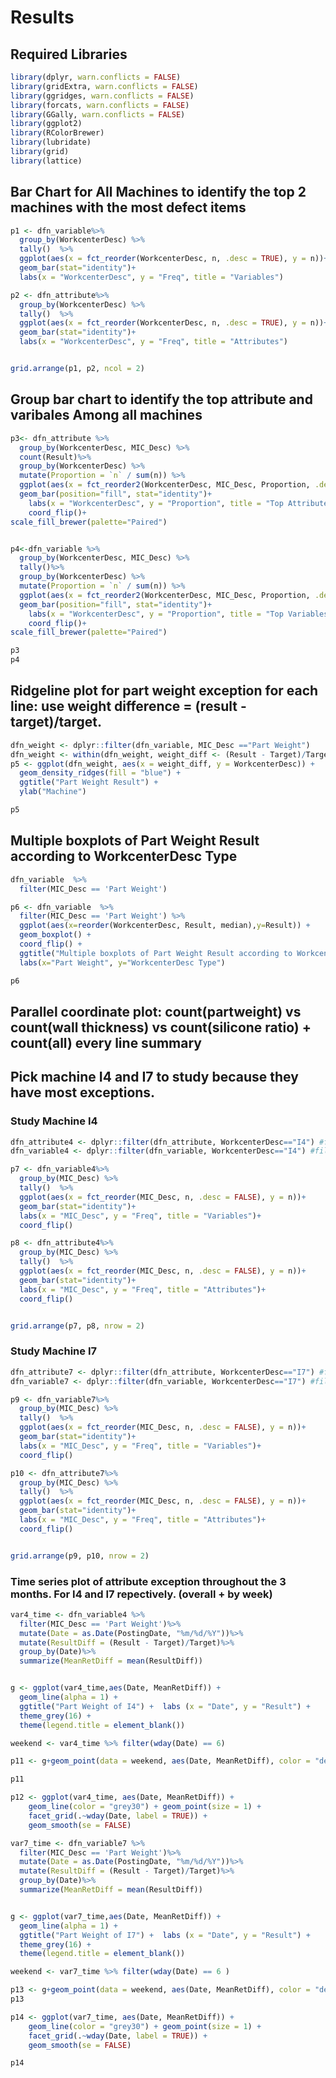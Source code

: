 # Results

## Required Libraries
```r
library(dplyr, warn.conflicts = FALSE)
library(gridExtra, warn.conflicts = FALSE)
library(ggridges, warn.conflicts = FALSE)
library(forcats, warn.conflicts = FALSE)
library(GGally, warn.conflicts = FALSE)
library(ggplot2)
library(RColorBrewer)
library(lubridate)
library(grid)
library(lattice)
```


## Bar Chart for All Machines to identify the top 2 machines with the most defect items
```r
p1 <- dfn_variable%>%   
  group_by(WorkcenterDesc) %>% 
  tally()  %>% 
  ggplot(aes(x = fct_reorder(WorkcenterDesc, n, .desc = TRUE), y = n))+
  geom_bar(stat="identity")+
  labs(x = "WorkcenterDesc", y = "Freq", title = "Variables")

p2 <- dfn_attribute%>%   
  group_by(WorkcenterDesc) %>% 
  tally()  %>% 
  ggplot(aes(x = fct_reorder(WorkcenterDesc, n, .desc = TRUE), y = n))+
  geom_bar(stat="identity")+
  labs(x = "WorkcenterDesc", y = "Freq", title = "Attributes")


grid.arrange(p1, p2, ncol = 2)
```
## Group bar chart to identify the top attribute and varibales Among all machines
```r
p3<- dfn_attribute %>%   
  group_by(WorkcenterDesc, MIC_Desc) %>% 
  count(Result)%>% 
  group_by(WorkcenterDesc) %>% 
  mutate(Proportion = `n` / sum(n)) %>% 
  ggplot(aes(x = fct_reorder2(WorkcenterDesc, MIC_Desc, Proportion, .desc = FALSE), y = Proportion, fill = MIC_Desc))+
  geom_bar(position="fill", stat="identity")+
    labs(x = "WorkcenterDesc", y = "Proportion", title = "Top Attribute for each machine")+
    coord_flip()+
scale_fill_brewer(palette="Paired")


p4<-dfn_variable %>%   
  group_by(WorkcenterDesc, MIC_Desc) %>% 
  tally()%>% 
  group_by(WorkcenterDesc) %>% 
  mutate(Proportion = `n` / sum(n)) %>% 
  ggplot(aes(x = fct_reorder2(WorkcenterDesc, MIC_Desc, Proportion, .desc = TRUE), y = Proportion, fill = MIC_Desc))+
  geom_bar(position="fill", stat="identity")+
    labs(x = "WorkcenterDesc", y = "Proportion", title = "Top Variables for each machine")+
    coord_flip()+
scale_fill_brewer(palette="Paired")

p3
p4
```


## Ridgeline plot for part weight exception for each line: use weight difference = (result - target)/target.
```r
dfn_weight <- dplyr::filter(dfn_variable, MIC_Desc =="Part Weight")
dfn_weight <- within(dfn_weight, weight_diff <- (Result - Target)/Target )
p5 <- ggplot(dfn_weight, aes(x = weight_diff, y = WorkcenterDesc)) +
  geom_density_ridges(fill = "blue") +
  ggtitle("Part Weight Result") +
  ylab("Machine")

p5

```
## Multiple boxplots of Part Weight Result according to WorkcenterDesc Type
```r
dfn_variable  %>% 
  filter(MIC_Desc == 'Part Weight')  

p6 <- dfn_variable  %>% 
  filter(MIC_Desc == 'Part Weight') %>% 
  ggplot(aes(x=reorder(WorkcenterDesc, Result, median),y=Result)) +
  geom_boxplot() +
  coord_flip() +
  ggtitle("Multiple boxplots of Part Weight Result according to WorkcenterDesc Type") +
  labs(x="Part Weight", y="WorkcenterDesc Type")

p6
```

## Parallel coordinate plot: count(partweight)  vs count(wall thickness)  vs count(silicone ratio)  + count(all) every line summary













## Pick machine I4 and I7 to study because they have most exceptions.

### Study Machine I4



```r
dfn_attribute4 <- dplyr::filter(dfn_attribute, WorkcenterDesc=="I4") #filter by machine I4
dfn_variable4 <- dplyr::filter(dfn_variable, WorkcenterDesc=="I4") #filter by machine I4

p7 <- dfn_variable4%>%   
  group_by(MIC_Desc) %>% 
  tally()  %>% 
  ggplot(aes(x = fct_reorder(MIC_Desc, n, .desc = FALSE), y = n))+
  geom_bar(stat="identity")+
  labs(x = "MIC_Desc", y = "Freq", title = "Variables")+
  coord_flip()

p8 <- dfn_attribute4%>%   
  group_by(MIC_Desc) %>% 
  tally()  %>% 
  ggplot(aes(x = fct_reorder(MIC_Desc, n, .desc = FALSE), y = n))+
  geom_bar(stat="identity")+
  labs(x = "MIC_Desc", y = "Freq", title = "Attributes")+
  coord_flip()


grid.arrange(p7, p8, nrow = 2)
```


### Study Machine I7

```r
dfn_attribute7 <- dplyr::filter(dfn_attribute, WorkcenterDesc=="I7") #filter by machine I7
dfn_variable7 <- dplyr::filter(dfn_variable, WorkcenterDesc=="I7") #filter by machine I7

p9 <- dfn_variable7%>%   
  group_by(MIC_Desc) %>% 
  tally()  %>% 
  ggplot(aes(x = fct_reorder(MIC_Desc, n, .desc = FALSE), y = n))+
  geom_bar(stat="identity")+
  labs(x = "MIC_Desc", y = "Freq", title = "Variables")+
  coord_flip()

p10 <- dfn_attribute7%>%   
  group_by(MIC_Desc) %>% 
  tally()  %>% 
  ggplot(aes(x = fct_reorder(MIC_Desc, n, .desc = FALSE), y = n))+
  geom_bar(stat="identity")+
  labs(x = "MIC_Desc", y = "Freq", title = "Attributes")+
  coord_flip()


grid.arrange(p9, p10, nrow = 2)
```




### Time series plot of attribute exception throughout the 3 months. For I4 and I7 repectively.  (overall + by week) 

```r
var4_time <- dfn_variable4 %>%
  filter(MIC_Desc == 'Part Weight')%>%  
  mutate(Date = as.Date(PostingDate, "%m/%d/%Y"))%>%  
  mutate(ResultDiff = (Result - Target)/Target)%>%
  group_by(Date)%>%
  summarize(MeanRetDiff = mean(ResultDiff))


g <- ggplot(var4_time,aes(Date, MeanRetDiff)) +
  geom_line(alpha = 1) +
  ggtitle("Part Weight of I4") +  labs (x = "Date", y = "Result") +
  theme_grey(16) +
  theme(legend.title = element_blank())

weekend <- var4_time %>% filter(wday(Date) == 6) 

p11 <- g+geom_point(data = weekend, aes(Date, MeanRetDiff), color = "deeppink")

p11
```

```r
p12 <- ggplot(var4_time, aes(Date, MeanRetDiff)) +  
    geom_line(color = "grey30") + geom_point(size = 1) +  
    facet_grid(.~wday(Date, label = TRUE)) +  
    geom_smooth(se = FALSE)
```
```r
var7_time <- dfn_variable7 %>%
  filter(MIC_Desc == 'Part Weight')%>%  
  mutate(Date = as.Date(PostingDate, "%m/%d/%Y"))%>%  
  mutate(ResultDiff = (Result - Target)/Target)%>%
  group_by(Date)%>%
  summarize(MeanRetDiff = mean(ResultDiff))


g <- ggplot(var7_time,aes(Date, MeanRetDiff)) +
  geom_line(alpha = 1) +
  ggtitle("Part Weight of I7") +  labs (x = "Date", y = "Result") +
  theme_grey(16) +
  theme(legend.title = element_blank())

weekend <- var7_time %>% filter(wday(Date) == 6 ) 

p13 <- g+geom_point(data = weekend, aes(Date, MeanRetDiff), color = "deeppink")
p13
```

```r
p14 <- ggplot(var7_time, aes(Date, MeanRetDiff)) +  
    geom_line(color = "grey30") + geom_point(size = 1) +  
    facet_grid(.~wday(Date, label = TRUE)) +  
    geom_smooth(se = FALSE)

p14
```





